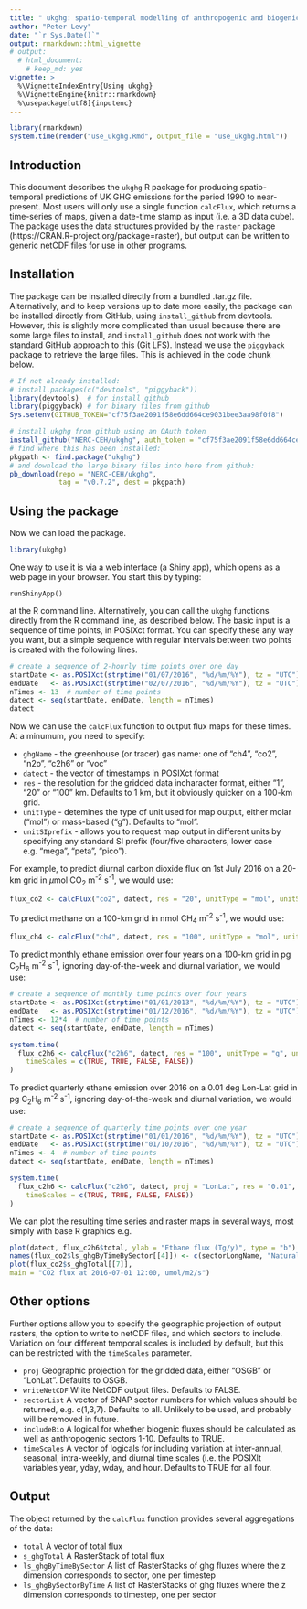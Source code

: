 ```yaml
---
title: " ukghg: spatio-temporal modelling of anthropogenic and biogenic fluxes of greenhouse gases in the UK"
author: "Peter Levy"
date: "`r Sys.Date()`"
output: rmarkdown::html_vignette
# output:
  # html_document:
    # keep_md: yes
vignette: >
  %\VignetteIndexEntry{Using ukghg}
  %\VignetteEngine{knitr::rmarkdown}
  %\usepackage[utf8]{inputenc}
---
```


```r
library(rmarkdown)
system.time(render("use_ukghg.Rmd", output_file = "use_ukghg.html"))
```

## Introduction 
This document describes the `ukghg` R package for producing spatio-temporal predictions of UK GHG emissions for the period 1990 to near-present.  Most users will only use a single function `calcFlux`, which returns a time-series of maps, given a date-time stamp as input (i.e. a 3D data cube).
The package uses the data structures provided by the `raster` package (https://CRAN.R-project.org/package=raster), but output can be written to generic netCDF files for use in other programs.

## Installation
The package can be installed directly from a bundled .tar.gz file.
Alternatively, and to keep versions up to date more easily, the package can be installed directly from GitHub, using `install_github` from devtools.
However, this is slightly more complicated than usual because there are some large files to install, and `install_github` does not work with the standard GitHub approach to this (Git LFS).
Instead we use the `piggyback` package to retrieve the large files.  This is achieved in the code chunk below.

```r
# If not already installed:
# install.packages(c("devtools", "piggyback"))
library(devtools)  # for install_github
library(piggyback) # for binary files from github
Sys.setenv(GITHUB_TOKEN="cf75f3ae2091f58e6dd664ce9031bee3aa98f0f8")

# install ukghg from github using an OAuth token
install_github("NERC-CEH/ukghg", auth_token = "cf75f3ae2091f58e6dd664ce9031bee3aa98f0f8")
# find where this has been installed:
pkgpath <- find.package("ukghg")
# and download the large binary files into here from github:
pb_download(repo = "NERC-CEH/ukghg",
            tag = "v0.7.2", dest = pkgpath)
```

## Using the package
Now we can load the package.
```r
library(ukghg)
```

One way to use it is via a web interface (a Shiny app), which opens as a web page in your browser.  You start this by typing:

`runShinyApp()`

at the R command line. Alternatively, you can call the `ukghg` functions directly from the R command line, as described below. The basic input is a sequence of time points, in POSIXct format.  You can specify these any way you want, but a simple sequence with regular intervals between two points is created with the following lines.

```r
# create a sequence of 2-hourly time points over one day
startDate <- as.POSIXct(strptime("01/07/2016", "%d/%m/%Y"), tz = "UTC")
endDate   <- as.POSIXct(strptime("02/07/2016", "%d/%m/%Y"), tz = "UTC")
nTimes <- 13  # number of time points
datect <- seq(startDate, endDate, length = nTimes)
datect
```

Now we can use the `calcFlux` function to output flux maps for these times.  At a minumum, you need to specify:

* `ghgName` - the greenhouse (or tracer) gas name: one of "ch4", "co2", "n2o", "c2h6" or "voc"
* `datect` - the vector of timestamps in POSIXct format
* `res`  - the resolution for the gridded data incharacter format, either "1", "20" or "100" km.  Defaults to 1 km, but it obviously quicker on a 100-km grid.
* `unitType` - detemines the type of unit used for map output, either molar ("mol") or mass-based ("g"). Defaults to "mol".
* `unitSIprefix` - allows you to request map output in different units by specifying any standard SI prefix (four/five characters, lower case e.g. "mega", "peta", "pico").

For example, to predict diurnal carbon dioxide flux on 1st July 2016 on a 20-km grid in $\mu$mol CO$_2$ m^-2^ s^-1^, we would use:
```r
flux_co2 <- calcFlux("co2", datect, res = "20", unitType = "mol", unitSIprefix = "micro")
```

To predict methane on a 100-km grid in nmol CH$_4$ m^-2^ s^-1^, we would use:
```r
flux_ch4 <- calcFlux("ch4", datect, res = "100", unitType = "mol", unitSIprefix = "nano")
```

To predict monthly ethane emission over four years on a 100-km grid in pg C$_2$H$_6$ m^-2^ s^-1^, ignoring day-of-the-week and diurnal variation, we would use:
```r
# create a sequence of monthly time points over four years
startDate <- as.POSIXct(strptime("01/01/2013", "%d/%m/%Y"), tz = "UTC")
endDate   <- as.POSIXct(strptime("01/12/2016", "%d/%m/%Y"), tz = "UTC")
nTimes <- 12*4  # number of time points
datect <- seq(startDate, endDate, length = nTimes)

system.time(
  flux_c2h6 <- calcFlux("c2h6", datect, res = "100", unitType = "g", unitSIprefix = "pico",
    timeScales = c(TRUE, TRUE, FALSE, FALSE))
)
```

To predict quarterly ethane emission over 2016 on a 0.01 deg Lon-Lat grid in pg C$_2$H$_6$ m^-2^ s^-1^, ignoring day-of-the-week and diurnal variation, we would use:
```r
# create a sequence of quarterly time points over one year
startDate <- as.POSIXct(strptime("01/01/2016", "%d/%m/%Y"), tz = "UTC")
endDate   <- as.POSIXct(strptime("01/10/2016", "%d/%m/%Y"), tz = "UTC")
nTimes <- 4  # number of time points
datect <- seq(startDate, endDate, length = nTimes)

system.time(
  flux_c2h6 <- calcFlux("c2h6", datect, proj = "LonLat", res = "0.01", unitType = "g", unitSIprefix = "pico",
    timeScales = c(TRUE, TRUE, FALSE, FALSE))
)
```

We can plot the resulting time series and raster maps in several ways, most simply with base R graphics e.g.

```r
plot(datect, flux_c2h6$total, ylab = "Ethane flux (Tg/y)", type = "b")
names(flux_co2$ls_ghgByTimeBySector[[4]]) <- c(sectorLongName, "Natural")
plot(flux_co2$s_ghgTotal[[7]], 
main = "CO2 flux at 2016-07-01 12:00, umol/m2/s")
```

## Other options
Further options allow you to specify the geographic projection of output rasters, the option to write to netCDF files, and which sectors to include.
Variation on four different temporal scales is included by default, but this can be restricted with the `timeScales` parameter.

* `proj` Geographic projection for the gridded data, either "OSGB" or "LonLat".  Defaults to OSGB.
* `writeNetCDF` Write NetCDF output files. Defaults to FALSE.
* `sectorList` A vector of SNAP sector numbers for which values should be returned, e.g. c(1,3,7). Defaults to all. Unlikely to be used, and probably will be removed in future.
* `includeBio` A logical for whether biogenic fluxes should be calculated as well as anthropogenic sectors 1-10. Defaults to TRUE.
* `timeScales` A vector of logicals for including variation at inter-annual, seasonal, intra-weekly, and diurnal time scales (i.e. the POSIXlt variables year, yday, wday, and hour. Defaults to TRUE for all four.

## Output
The object returned by the `calcFlux` function provides several aggregations of the data:

* `total` A vector of total flux
* `s_ghgTotal` A RasterStack of total flux
* `ls_ghgByTimeBySector` A list of RasterStacks of ghg fluxes where the z dimension corresponds to sector, one per timestep
* `ls_ghgBySectorByTime` A list of RasterStacks of ghg fluxes where the z dimension corresponds to timestep, one per sector


